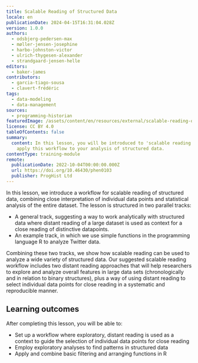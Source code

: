 ```yaml
---
title: Scalable Reading of Structured Data
locale: en
publicationDate: 2024-04-15T16:31:04.028Z
version: 1.0.0
authors:
  - odsbjerg-pedersen-max
  - møller-jensen-josephine
  - harbo-johnston-victor
  - ulrich-thygesen-alexander
  - strandgaard-jensen-helle
editors:
  - baker-james
contributors:
  - garcia-tiago-sousa
  - clavert-frédéric
tags:
  - data-modeling
  - data-management
sources:
  - programming-historian
featuredImage: /assets/content/en/resources/external/scalable-reading-of-structured-data/image.png
license: CC BY 4.0
tableOfContents: false
summary:
  content: In this lesson, you will be introduced to 'scalable reading' and how to
    apply this workflow to your analysis of structured data.
contentType: training-module
remote:
  publicationDate: 2022-10-04T00:00:00.000Z
  url: https://doi.org/10.46430/phen0103
  publisher: ProgHist Ltd
---
```

In this lesson, we introduce a workflow for scalable reading of structured data, combining close interpretation of individual data points and statistical analysis of the entire dataset. The lesson is structured in two parallel tracks:

* A general track, suggesting a way to work analytically with structured data where distant reading of a large dataset is used as context for a close reading of distinctive datapoints.
* An example track, in which we use simple functions in the programming language R to analyze Twitter data.

Combining these two tracks, we show how scalable reading can be used to analyze a wide variety of structured data. Our suggested scalable reading workflow includes two distant reading approaches that will help researchers to explore and analyze overall features in large data sets (chronologically and in relation to binary structures), plus a way of using distant reading to select individual data points for close reading in a systematic and reproducible manner.

## Learning outcomes

After completing this lesson, you will be able to:

* Set up a workflow where exploratory, distant reading is used as a context to guide the selection of individual data points for close reading
* Employ exploratory analyses to find patterns in structured data
* Apply and combine basic filtering and arranging functions in R
